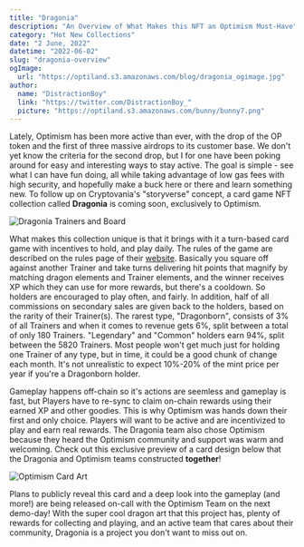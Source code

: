 ```yaml
---
title: "Dragonia"
description: "An Overview of What Makes this NFT an Optimism Must-Have"
category: "Hot New Collections"
date: "2 June, 2022"
datetime: "2022-06-02"
slug: "dragonia-overview"
ogImage:
  url: "https://optiland.s3.amazonaws.com/blog/dragonia_ogimage.jpg"
author:
  name: "DistractionBoy"
  link: "https://twitter.com/DistractionBoy_"
  picture: "https://optiland.s3.amazonaws.com/bunny/bunny7.png"
---
```


Lately, Optimism has been more active than ever, with the drop of the OP token
and the first of three massive airdrops to its customer base. We don't yet know
the criteria for the second drop, but I for one have been poking around for easy
and interesting ways to stay active. The goal is simple - see what I can have fun
doing, all while taking advantage of low gas fees with high security, and hopefully
make a buck here or there and learn something new. To follow up on Cryptovania's
"storyverse" concept, a card game NFT collection called **Dragonia** is coming soon,
exclusively to Optimism.

![Dragonia Trainers and Board](https://optiland.s3.amazonaws.com/blog/gameboard.jpg)

What makes this collection unique is that it brings with it a turn-based card game
with incentives to hold, and play daily. The rules of the game are described on
the rules page of their [website](https://www.dragonia.gg/#rules). Basically you
square off against another Trainer and take turns delivering hit points that magnify
by matching dragon elements and Trainer elements, and the winner receives XP which
they can use for more rewards, but there's a cooldown. So holders are encouraged to
play often, and fairly. In addition, half of all commissions on secondary sales are
given back to the holders, based on the rarity of their Trainer(s). The
rarest type, "Dragonborn", consists of 3% of all Trainers and when it
comes to revenue gets 6%, split between a total of only 180 Trainers.
"Legendary" and "Common" holders earn 94%, split between the 5820 Trainers.
Most people won't get much just for holding one Trainer of any type, but in time,
it could be a good chunk of change each month. It's not unrealistic to expect 10%-20% of
the mint price per year if you're a Dragonborn holder.

Gameplay happens off-chain so it's actions are seemless and gameplay is fast, but Players
have to re-sync to claim on-chain rewards using their earned XP and other goodies. This is
why Optimism was hands down their first and only choice. Players will want to be active and
are incentivized to play and earn real rewards. The Dragonia team also chose Optimism because
they heard the Optimism community and support was warm and welcoming. Check out this exclusive
preview of a card design below that the Dragonia and Optimism teams constructed **together**!

![Optimism Card Art](https://optiland.s3.amazonaws.com/blog/final_card_op.png)

Plans to publicly reveal this card and a deep look into the gameplay (and more!) are being
released on-call with the Optimism Team on the next demo-day! With the super cool dragon art that this
project has, plenty of rewards for collecting and playing, and an active team that cares about their
community, Dragonia is a project you don't want to miss out on.
